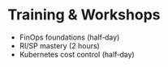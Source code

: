 # Training & Workshops

- FinOps foundations (half‑day)
- RI/SP mastery (2 hours)
- Kubernetes cost control (half‑day)
